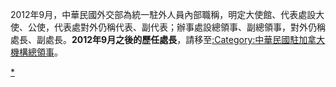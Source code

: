 2012年9月，中華民國外交部為統一駐外人員內部職稱，明定大使館、代表處設大使、公使，代表處對外仍稱代表、副代表；辦事處設總領事、副總領事，對外仍稱處長、副處長。'''2012年9月之後的歷任處長'''，請移至[[:Category:中華民國駐加拿大機構總領事|:Category:中華民國駐加拿大機構總領事]]。

[[Category:中華民國駐加拿大機構總領事|*]]